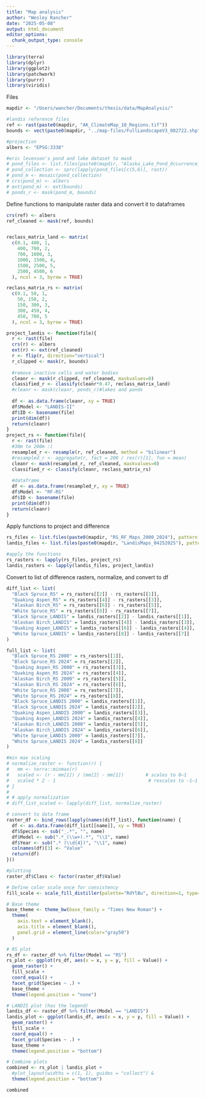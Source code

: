```yaml
---
title: "Map analysis"
author: "Wesley Rancher"
date: "2025-05-08"
output: html_document
editor_options: 
  chunk_output_type: console
---
```


```r
library(terra)
library(dplyr)
library(ggplot2)
library(patchwork)
library(purrr)
library(viridis)
```

Files

```r
mapdir <- "/Users/wancher/Documents/thesis/data/MapAnalysis/"

#landis reference files
ref <- rast(paste0(mapdir, "AK_ClimateMap_10_Regions.tif"))
bounds <- vect(paste0(mapdir, "../map-files/FullLandscapeV3_082722.shp"))

#projection
albers <- "EPSG:3338"

#eric levenson's pond and lake dataset to mask
# pond_files <- list.files(paste0(mapdir, "Alaska_Lake_Pond_Occurrence_2399/data/"), pattern=".tif", full.names=TRUE)
# pond_collection <- sprc(lapply(pond_files[c(5,6)], rast))
# pond_m <- mosaic(pond_collection)
# crs(pond_m) <- albers
# ext(pond_m) <- ext(bounds)
# ponds_r <- mask(pond_m, bounds)
```

Define functions to manipulate raster data and convert it to dataframes

```r
crs(ref) <- albers
ref_cleaned <- mask(ref, bounds)


reclass_matrix_land <- matrix(
  c(0.1, 400, 1,         
    400, 700, 2,     
    700, 1000, 3,      
    1000, 1500, 4,
    1500, 2500, 5,
    2500, 4500, 6
  ), ncol = 3, byrow = TRUE)

reclass_matrix_rs <- matrix(
  c(0.1, 50, 1,         
    50, 150, 2,     
    150, 300, 3,      
    300, 450, 4,
    450, 700, 5
  ), ncol = 3, byrow = TRUE)

project_landis <- function(file){
  r <- rast(file)
  crs(r) <- albers
  ext(r) <- ext(ref_cleaned)
  r <- flip(r, direction="vertical")
  r_clipped <- mask(r, bounds)
  
  #remove inactive cells and water bodies
  cleanr <- mask(r_clipped, ref_cleaned, maskvalues=0)
  classified_r <- classify(cleanr*0.47, reclass_matrix_land)
  #cleanr <- mask(cleanr, ponds_r)#lakes and ponds
  
  df <- as.data.frame(cleanr, xy = TRUE)
  df$Model <- "LANDIS-II"
  df$ID <- basename(file)
  print(dim(df))
  return(cleanr)
}
project_rs <- function(file){
  r <- rast(file)
  #30m to 200m :(
  resampled_r <- resample(r, ref_cleaned, method = "bilinear")
  #resampled_r <- aggregate(r, fact = 200 / res(r)[1], fun = mean)
  cleanr <- mask(resampled_r, ref_cleaned, maskvalues=0)
  classified_r <- classify(cleanr, reclass_matrix_rs)
  
  #dataframe
  df <- as.data.frame(resampled_r, xy = TRUE)
  df$Model <- "RF-RS"
  df$ID <- basename(file)
  print(dim(df))
  return(cleanr)
}

```

Apply functions to project and difference

```r
rs_files <- list.files(paste0(mapdir, "RS_RF_Maps_2000_2024"), pattern = "*.tif", full.names = TRUE)
landis_files <- list.files(paste0(mapdir, "LandisMaps_04252025"), pattern = "*.img", full.names = TRUE)

#apply the functions
rs_rasters <- lapply(rs_files, project_rs)
landis_rasters <- lapply(landis_files, project_landis)
```

Convert to list of difference rasters, normalize, and convert to df

```r
diff_list <- list(
  "Black Spruce_RS" = rs_rasters[[2]] - rs_rasters[[1]],
  "Quaking Aspen_RS" = rs_rasters[[4]] - rs_rasters[[3]],
  "Alaskan Birch_RS" = rs_rasters[[6]] - rs_rasters[[5]],
  "White Spruce_RS" = rs_rasters[[8]] - rs_rasters[[7]],
  "Black Spruce_LANDIS" = landis_rasters[[2]] - landis_rasters[[1]],
  "Alaskan Birch_LANDIS" = landis_rasters[[4]] - landis_rasters[[3]],
  "Quaking Aspen_LANDIS" = landis_rasters[[6]] - landis_rasters[[4]],
  "White Spruce_LANDIS" = landis_rasters[[8]] - landis_rasters[[7]]
)

full_list <- list(
  "Black Spruce_RS 2000" = rs_rasters[[1]],
  "Black Spruce_RS 2024" = rs_rasters[[2]],
  "Quaking Aspen_RS 2000" = rs_rasters[[3]],
  "Quaking Aspen_RS 2024" = rs_rasters[[4]],
  "Alaskan Birch_RS 2000" = rs_rasters[[5]],
  "Alaskan Birch_RS 2024" = rs_rasters[[6]],
  "White Spruce_RS 2000" = rs_rasters[[7]],
  "White Spruce_RS 2024" = rs_rasters[[8]],
  "Black Spruce_LANDIS 2000" = landis_rasters[[1]],
  "Black Spruce_LANDIS 2024" = landis_rasters[[2]],
  "Quaking Aspen_LANDIS 2000" = landis_rasters[[3]],
  "Quaking Aspen_LANDIS 2024" = landis_rasters[[4]],
  "Alaskan Birch_LANDIS 2000" = landis_rasters[[5]],
  "Alaskan Birch_LANDIS 2024" = landis_rasters[[6]],
  "White Spruce_LANDIS 2000" = landis_rasters[[7]],
  "White Spruce_LANDIS 2024" = landis_rasters[[8]]
)

#min max scaling
# normalize_raster <- function(r) {
#   mm <- terra::minmax(r)
#   scaled <- (r - mm[1]) / (mm[2] - mm[1])        # scales to 0–1
#   scaled * 2 - 1                                  # rescales to -1–1
# }
# 
# # apply normalization
# diff_list_scaled <- lapply(diff_list, normalize_raster)

# convert to data frame
raster_df <- bind_rows(lapply(names(diff_list), function(name) {
  df <- as.data.frame(diff_list[[name]], xy = TRUE)
  df$Species <- sub("_.*", "", name)
  df$Model <- sub(".*_(\\w+).*", "\\1", name)
  df$Year <- sub(".* (\\d{4})", "\\1", name)
  colnames(df)[3] <- "Value"
  return(df)
}))

#plotting
raster_df$Class <- factor(raster_df$Value)

# Define color scale once for consistency
fill_scale <- scale_fill_distiller(palette="RdYlBu", direction=1, type="div", na.value="black")

# Base theme
base_theme <- theme_bw(base_family = "Times New Roman") +
  theme(
    axis.text = element_blank(),
    axis.title = element_blank(),
    panel.grid = element_line(color="gray50")
  )

# RS plot
rs_df <- raster_df %>% filter(Model == "RS")
rs_plot <- ggplot(rs_df, aes(x = x, y = y, fill = Value)) +
  geom_raster() +
  fill_scale +
  coord_equal() +
  facet_grid(Species ~ .) +
  base_theme +
  theme(legend.position = "none")

# LANDIS plot (has the legend)
landis_df <- raster_df %>% filter(Model == "LANDIS")
landis_plot <- ggplot(landis_df, aes(x = x, y = y, fill = Value)) +
  geom_raster() +
  fill_scale +
  coord_equal() +
  facet_grid(Species ~ .) +
  base_theme +
  theme(legend.position = "bottom")

# Combine plots
combined <- rs_plot | landis_plot +
  #plot_layout(widths = c(1, 1), guides = "collect") &
  theme(legend.position = "bottom")

combined

```
